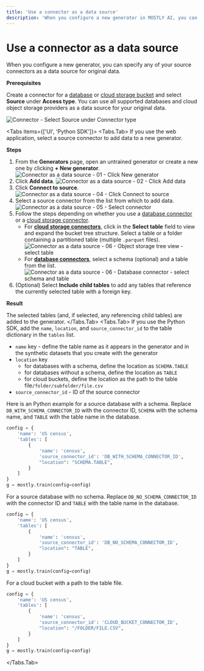 ```yaml
---
title: 'Use a connector as a data source'
description: 'When you configure a new generator in MOSTLY AI, you can specify any of your source connectors as a data source for original data.'
---
```



# Use a connector as a data source

When you configure a new generator, you can specify any of your source connectors as a data source for original data.

**Prerequisites**

Create a connector for a [database](../create#database-connectors) or [cloud storage bucket](../create#cloud-storage-connectors) and select **Source** under **Access type**. You can use all supported databases and cloud object storage providers as a data source for your original data.

<Image
    src="/docs/docimages/connectors/connector-source.webp"
    alt="Connector - Select Source under Connector type"
    width={350}
    height={30} 
/>

<Tabs items={['UI', 'Python SDK']}>
<Tabs.Tab>
If you use the web application, select a source connector to add data to a new generator.

**Steps**

1. From the **Generators** page, open an untrained generator or create a new one by clicking **+ New generator**.
    <Image
        src="/docs/docimages/quickstart/model-creators/train-generator-01-click-new-generator.webp"
        alt="Connector as a data source - 01 - Click New generator"
        width={800}
        height={30}
    />
3. Click **Add data**.
    <Image
        src="/docs/docimages/connectors/source/click-add-data.webp"
        alt="Connector as a data source - 02 - Click Add data"
        width={800}
        height={30}
    />
4. Click **Connect to source**.
    <Image
        src="/docs/docimages/connectors/source/train-generator-02-click-connect-to-source.webp"
        alt="Connector as a data source - 04 - Click Connect to source"
        width={800}
        height={30}
    />
5. Select a source connector from the list from which to add data.
    <Image
        src="/docs/docimages/connectors/source/select-source-connector.webp"
        alt="Connector as a data source - 05 - Select connector"
        width={800}
        height={30}
    />
6. Follow the steps depending on whether you use a [database connector](/connectors/create#database-connectors) or a [cloud storage connector](/connectors/create#cloud-storage-connectors).
    * For [**cloud storage connectors**](/connectors/create#cloud-storage-connectors), click in the **Select table** field to view and expand the bucket tree structure. Select a table or a folder containing a partitioned table (multiple `.parquet` files).
        <Image
            src="/docs/docimages/connectors/source/object-storage-tree-view-select-table.webp"
            alt="Connector as a data source - 06 - Object storage tree view - select table"
            width={800}
            height={30}
        />
    * For [**database connectors**](/connectors/create#database-connectors), select a schema (optional) and a table from the list.
        <Image
            src="/docs/docimages/connectors/source/database-select-schema-table.webp"
            alt="Connector as a data source - 06 - Database connector - select schema and table"
            width={800}
            height={30}
        />
7. (Optional) Select **Include child tables** to add any tables that reference the currently selected table with a foreign key.

**Result**

The selected tables (and, if selected, any referencing child tables) are added to the generator.
</Tabs.Tab>
<Tabs.Tab>
If you use the Python SDK, add the `name`, `location`, and `source_connector_id` to the table dictionary in the `tables` list.

* `name` key - define the table name as it appears in the generator and in the synthetic datasets that you create with the generator
* `location` key
    * for databases with a schema, define the location as `SCHEMA.TABLE`
    * for databases without a schema, define the location as `TABLE`
    * for cloud buckets, define the location as the path to the table file`/folder/subfolder/file.csv`
* `source_connector_id` - ID of the source connector

Here is an Python example for a source database with a schema. Replace `DB_WITH_SCHEMA_CONNECTOR_ID` with the connector ID, `SCHEMA` with the schema name, and `TABLE` with the table name in the database.

```python copy filename="python"
config = {
    'name': 'US census',
    'tables': [
        {
            'name': 'census',
            'source_connector_id': 'DB_WITH_SCHEMA_CONNECTOR_ID',
            "location": "SCHEMA.TABLE",
        }
    ]
}
g = mostly.train(config=config)
```

For a source database with no schema. Replace `DB_NO_SCHEMA_CONNECTOR_ID` with the connector ID and `TABLE` with the table name in the database.

```python copy filename="python"
config = {
    'name': 'US census',
    'tables': [
        {
            'name': 'census',
            'source_connector_id': 'DB_NO_SCHEMA_CONNECTOR_ID',
            "location": "TABLE",
        }
    ]
}
g = mostly.train(config=config)
```

For a cloud bucket with a path to the table file.
```python copy filename="python"
config = {
    'name': 'US census',
    'tables': [
        {
            'name': 'census',
            'source_connector_id': 'CLOUD_BUCKET_CONNECTOR_ID',
            "location": "/FOLDER/FILE.CSV",
        }
    ]
}
g = mostly.train(config=config)
```
</Tabs.Tab>
</Tabs>

